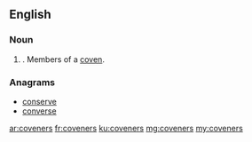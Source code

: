 ==English==

===Noun===
{{head|en|plural}}

# {{plural of|covener|lang=en}}.  Members of a [[coven]].

===Anagrams===
* [[conserve#English|conserve]]
* [[converse#English|converse]]

[[ar:coveners]]
[[fr:coveners]]
[[ku:coveners]]
[[mg:coveners]]
[[my:coveners]]